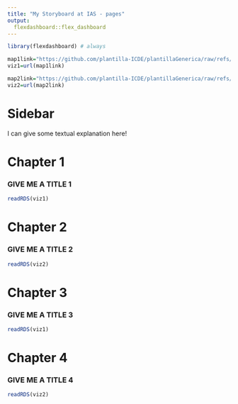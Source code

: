 ```yaml
---
title: "My Storyboard at IAS - pages"
output: 
  flexdashboard::flex_dashboard
---
```


```r
library(flexdashboard) # always
```

<!-- links -->
```r
map1link="https://github.com/plantilla-ICDE/plantillaGenerica/raw/refs/heads/main/map1.rds"
viz1=url(map1link)

map2link="https://github.com/plantilla-ICDE/plantillaGenerica/raw/refs/heads/main/map2.rds"
viz2=url(map2link)
```

Sidebar {.sidebar}
=====================================


I can give some textual explanation here!

Chapter 1
===================================== 



### GIVE ME A TITLE 1

```r
readRDS(viz1)
```


Chapter 2
===================================== 



### GIVE ME A TITLE 2

```r
readRDS(viz2)
```

Chapter 3
===================================== 


### GIVE ME A TITLE 3

```r
readRDS(viz1)
```

Chapter 4
===================================== 


### GIVE ME A TITLE 4

```r
readRDS(viz2)
```


